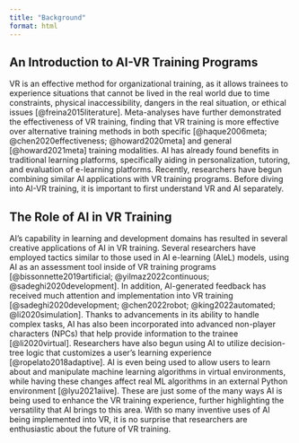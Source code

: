 ```yaml
---
title: "Background"
format: html
---
```


## An Introduction to AI-VR Training Programs
VR is an effective method for organizational training, as it allows trainees to experience situations that cannot be lived in the real world due to time constraints, physical inaccessibility, dangers in the real situation, or ethical issues [@freina2015literature]. Meta-analyses have further demonstrated the effectiveness of VR training, finding that VR training is more effective over alternative training methods in both specific [@haque2006meta; @chen2020effectiveness; @howard2020meta] and general [@howard2021meta] training modalities. AI has already found benefits in traditional learning platforms, specifically  aiding in personalization, tutoring, and evaluation of e-learning platforms. Recently, researchers have begun combining similar AI applications with VR training programs. Before diving into AI-VR training, it is important to first understand VR and AI separately. 

## The Role of AI in VR Training
AI's capability in learning and development domains has resulted in several creative applications of AI in VR training. Several researchers have employed tactics similar to those used in AI e-learning (AIeL) models, using AI as an assessment tool inside of VR training programs [@bissonnette2019artificial; @yilmaz2022continuous; @sadeghi2020development]. In addition, AI-generated feedback has received much attention and implementation into VR training [@sadeghi2020development; @chen2022robot; @king2022automated; @li2020simulation]. Thanks to advancements in its ability to handle complex tasks, AI has also been incorporated into advanced non-player characters (NPCs) that help provide information to the trainee [@li2020virtual]. Researchers have also begun using AI to  utilize decision-tree logic that customizes a user’s learning experience [@ropelato2018adaptive]. AI is even being used to allow users to learn about and manipulate machine learning algorithms in virtual environments, while having   these changes affect real ML algorithms in an external Python environment [@lyu2021aiive].  These are just some of the many ways AI is being used to enhance the VR training experience, further highlighting the versatility that AI brings to this area. With so many inventive uses of AI being implemented into VR, it is no surprise that researchers are enthusiastic about the future of VR training.